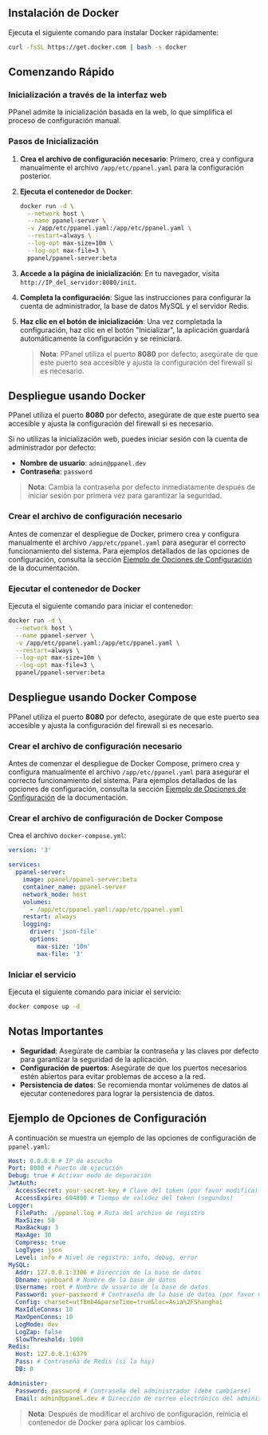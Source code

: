 ## Instalación de Docker

Ejecuta el siguiente comando para instalar Docker rápidamente:

```sh
curl -fsSL https://get.docker.com | bash -s docker
```

## Comenzando Rápido

### Inicialización a través de la interfaz web

PPanel admite la inicialización basada en la web, lo que simplifica el proceso de configuración manual.

### Pasos de Inicialización

1. **Crea el archivo de configuración necesario**: Primero, crea y configura manualmente el archivo `/app/etc/ppanel.yaml` para la configuración posterior.

2. **Ejecuta el contenedor de Docker**:

   ```sh
   docker run -d \
     --network host \
     --name ppanel-server \
     -v /app/etc/ppanel.yaml:/app/etc/ppanel.yaml \
     --restart=always \
     --log-opt max-size=10m \
     --log-opt max-file=3 \
     ppanel/ppanel-server:beta
   ```

3. **Accede a la página de inicialización**: En tu navegador, visita `http://IP_del_servidor:8080/init`.

4. **Completa la configuración**: Sigue las instrucciones para configurar la cuenta de administrador, la base de datos MySQL y el servidor Redis.

5. **Haz clic en el botón de inicialización**: Una vez completada la configuración, haz clic en el botón "Inicializar", la aplicación guardará automáticamente la configuración y se reiniciará.

   > **Nota**: PPanel utiliza el puerto **8080** por defecto, asegúrate de que este puerto sea accesible y ajusta la configuración del firewall si es necesario.

## Despliegue usando Docker

PPanel utiliza el puerto **8080** por defecto, asegúrate de que este puerto sea accesible y ajusta la configuración del firewall si es necesario.

Si no utilizas la inicialización web, puedes iniciar sesión con la cuenta de administrador por defecto:

- **Nombre de usuario**: `admin@ppanel.dev`
- **Contraseña**: `password`

> **Nota**: Cambia la contraseña por defecto inmediatamente después de iniciar sesión por primera vez para garantizar la seguridad.

### Crear el archivo de configuración necesario

Antes de comenzar el despliegue de Docker, primero crea y configura manualmente el archivo `/app/etc/ppanel.yaml` para asegurar el correcto funcionamiento del sistema. Para ejemplos detallados de las opciones de configuración, consulta la sección [Ejemplo de Opciones de Configuración](#ejemplo-de-opciones-de-configuración) de la documentación.

### Ejecutar el contenedor de Docker

Ejecuta el siguiente comando para iniciar el contenedor:

```sh
docker run -d \
  --network host \
  --name ppanel-server \
  -v /app/etc/ppanel.yaml:/app/etc/ppanel.yaml \
  --restart=always \
  --log-opt max-size=10m \
  --log-opt max-file=3 \
  ppanel/ppanel-server:beta
```

## Despliegue usando Docker Compose

PPanel utiliza el puerto **8080** por defecto, asegúrate de que este puerto sea accesible y ajusta la configuración del firewall si es necesario.

### Crear el archivo de configuración necesario

Antes de comenzar el despliegue de Docker Compose, primero crea y configura manualmente el archivo `/app/etc/ppanel.yaml` para asegurar el correcto funcionamiento del sistema. Para ejemplos detallados de las opciones de configuración, consulta la sección [Ejemplo de Opciones de Configuración](#ejemplo-de-opciones-de-configuración) de la documentación.

### Crear el archivo de configuración de Docker Compose

Crea el archivo `docker-compose.yml`:

```yaml
version: '3'

services:
  ppanel-server:
    image: ppanel/ppanel-server:beta
    container_name: ppanel-server
    network_mode: host
    volumes:
      - /app/etc/ppanel.yaml:/app/etc/ppanel.yaml
    restart: always
    logging:
      driver: 'json-file'
      options:
        max-size: '10m'
        max-file: '3'
```

### Iniciar el servicio

Ejecuta el siguiente comando para iniciar el servicio:

```sh
docker compose up -d
```

## Notas Importantes

- **Seguridad**: Asegúrate de cambiar la contraseña y las claves por defecto para garantizar la seguridad de la aplicación.
- **Configuración de puertos**: Asegúrate de que los puertos necesarios estén abiertos para evitar problemas de acceso a la red.
- **Persistencia de datos**: Se recomienda montar volúmenes de datos al ejecutar contenedores para lograr la persistencia de datos.

## Ejemplo de Opciones de Configuración

A continuación se muestra un ejemplo de las opciones de configuración de `ppanel.yaml`:

```yaml
Host: 0.0.0.0 # IP de escucha
Port: 8080 # Puerto de ejecución
Debug: true # Activar modo de depuración
JwtAuth:
  AccessSecret: your-secret-key # Clave del token (por favor modifica)
  AccessExpire: 604800 # Tiempo de validez del token (segundos)
Logger:
  FilePath: ./ppanel.log # Ruta del archivo de registro
  MaxSize: 50
  MaxBackup: 3
  MaxAge: 30
  Compress: true
  LogType: json
  Level: info # Nivel de registro: info, debug, error
MySQL:
  Addr: 127.0.0.1:3306 # Dirección de la base de datos
  Dbname: vpnboard # Nombre de la base de datos
  Username: root # Nombre de usuario de la base de datos
  Password: your-password # Contraseña de la base de datos (por favor modifica)
  Config: charset=utf8mb4&parseTime=true&loc=Asia%2FShanghai
  MaxIdleConns: 10
  MaxOpenConns: 10
  LogMode: dev
  LogZap: false
  SlowThreshold: 1000
Redis:
  Host: 127.0.0.1:6379
  Pass: # Contraseña de Redis (si la hay)
  DB: 0

Administer:
  Password: password # Contraseña del administrador (debe cambiarse)
  Email: admin@ppanel.dev # Dirección de correo electrónico del administrador
```

> **Nota**: Después de modificar el archivo de configuración, reinicia el contenedor de Docker para aplicar los cambios.


<Giscus />
